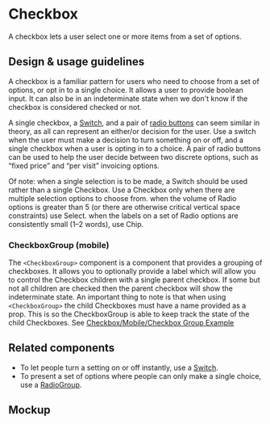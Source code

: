 
<Meta title="Components/Selections/Checkbox" />

# Checkbox

A checkbox lets a user select one or more items from a set of options.

## Design & usage guidelines

A checkbox is a familiar pattern for users who need to choose from a set of
options, or opt in to a single choice. It allows a user to provide boolean
input. It can also be in an indeterminate state when we don't know if the
checkbox is considered checked or not.

A single checkbox, a
[Switch](../?path=/docs/components-selections-switch--switch-story), and a pair
of
[radio buttons](../?path=/docs/components-forms-and-inputs-radiogroup-docs--page)
can seem similar in theory, as all can represent an either/or decision for the
user. Use a switch when the user must make a decision to turn something on or
off, and a single checkbox when a user is opting in to a choice. A pair of radio
buttons can be used to help the user decide between two discrete options, such
as “fixed price” and “per visit” invoicing options.

Of note: when a single selection is to be made, a Switch should be used rather
than a single Checkbox. Use a Checkbox only when there are multiple selection
options to choose from. when the volume of Radio options is greater than 5 (or
there are otherwise critical vertical space constraints) use Select. when the
labels on a set of Radio options are consistently small (1–2 words), use Chip.

### CheckboxGroup (mobile)

The `<CheckboxGroup>` component is a component that provides a grouping of
checkboxes. It allows you to optionally provide a label which will allow you to
control the Checkbox children with a single parent checkbox. If some but not all
children are checked then the parent checkbox will show the indeterminate state.
An important thing to note is that when using `<CheckboxGroup>` the child
Checkboxes must have a name provided as a prop. This is so the CheckboxGroup is
able to keep track the state of the child Checkboxes. See
[Checkbox/Mobile/Checkbox Group Example](../?path=/story/components-selections-checkbox-mobile--checkbox-group-example)

## Related components

- To let people turn a setting on or off instantly, use a
  [Switch](../?path=/docs/components-selections-switch--switch-story).
- To present a set of options where people can only make a single choice, use a
  [RadioGroup](../?path=/docs/components-forms-and-inputs-radiogroup-docs--page).

## Mockup

<Figma
  collapsable
  url="https://www.figma.com/file/avvgu5SkbBvS8lGVePBsqO/%F0%9F%92%99-Product%2FMobile?node-id=15272%3A30151"
/>
